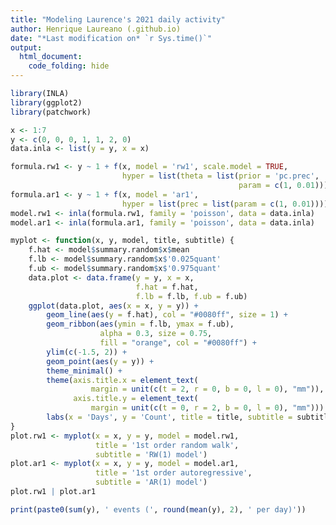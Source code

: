 ```yaml
---
title: "Modeling Laurence's 2021 daily activity"
author: Henrique Laureano (.github.io)
date: "*Last modification on* `r Sys.time()`"
output:
  html_document:
    code_folding: hide
---
```


```r
library(INLA)
library(ggplot2)
library(patchwork)

x <- 1:7
y <- c(0, 0, 0, 1, 1, 2, 0)
data.inla <- list(y = y, x = x)

formula.rw1 <- y ~ 1 + f(x, model = 'rw1', scale.model = TRUE,
                         hyper = list(theta = list(prior = 'pc.prec',
                                                   param = c(1, 0.01))))
formula.ar1 <- y ~ 1 + f(x, model = 'ar1',
                         hyper = list(prec = list(param = c(1, 0.01))))
model.rw1 <- inla(formula.rw1, family = 'poisson', data = data.inla)
model.ar1 <- inla(formula.ar1, family = 'poisson', data = data.inla)
```

```r
myplot <- function(x, y, model, title, subtitle) {
    f.hat <- model$summary.random$x$mean
    f.lb <- model$summary.random$x$'0.025quant'
    f.ub <- model$summary.random$x$'0.975quant'
    data.plot <- data.frame(y = y, x = x,
                            f.hat = f.hat,
                            f.lb = f.lb, f.ub = f.ub)
    ggplot(data.plot, aes(x = x, y = y)) +
        geom_line(aes(y = f.hat), col = "#0080ff", size = 1) +
        geom_ribbon(aes(ymin = f.lb, ymax = f.ub),
                    alpha = 0.3, size = 0.75,
                    fill = "orange", col = "#0080ff") +
        ylim(c(-1.5, 2)) +
        geom_point(aes(y = y)) +
        theme_minimal() +
        theme(axis.title.x = element_text(
                  margin = unit(c(t = 2, r = 0, b = 0, l = 0), "mm")),
              axis.title.y = element_text(
                  margin = unit(c(t = 0, r = 2, b = 0, l = 0), "mm"))) +
        labs(x = 'Days', y = 'Count', title = title, subtitle = subtitle)
}
plot.rw1 <- myplot(x = x, y = y, model = model.rw1,
                   title = '1st order random walk',
                   subtitle = 'RW(1) model') 
plot.ar1 <- myplot(x = x, y = y, model = model.ar1,
                   title = '1st order autoregressive',
                   subtitle = 'AR(1) model')
plot.rw1 | plot.ar1
```

```r
print(paste0(sum(y), ' events (', round(mean(y), 2), ' per day)'))
```

